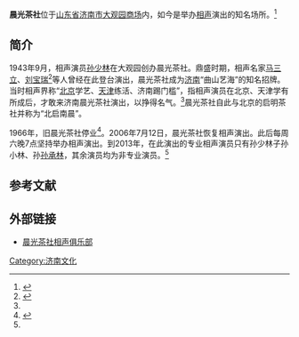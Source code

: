 '''晨光茶社'''位于[[山东省|山东省]][[济南市|济南市]][[大观园商场|大观园商场]]内，如今是举办[[相声|相声]]演出的知名场所。<ref name=ifeng>{{Cite web |url=http://ent.ifeng.com/live/review/detail_2013_07/30/28057270_0.shtml |title=济南晨光茶社复演7年 抖包袱逗哏能否逗活市场，凤凰网，2013年07月30日 |access-date=2013年7月30日 |archive-date=2020年1月31日 |archive-url=https://web.archive.org/web/20200131133149/http://ent.ifeng.com/live/review/detail_2013_07/30/28057270_0.shtml |dead-url=no }}</ref>

==简介==
1943年9月，相声演员[[孙少林|孙少林]]在大观园创办晨光茶社。鼎盛时期，相声名家[[马三立|马三立]]、[[刘宝瑞|刘宝瑞]]<ref>{{Cite web|title=红楼梦里起波澜——老字号济南大观园|url=http://www.sohu.com/a/142032967_531962|access-date=2021-06-03|work=www.sohu.com|language=en|archive-date=2021-06-04|archive-url=https://web.archive.org/web/20210604113843/https://www.sohu.com/a/142032967_531962|dead-url=no}}</ref>等人曾经在此登台演出，晨光茶社成为[[济南|济南]]“曲山艺海”的知名招牌。当时相声界称“[[北京市|北京]]学艺、[[天津市|天津]]练活、济南踢门槛”，指相声演员在北京、天津学有所成后，才敢来济南晨光茶社演出，以挣得名气。<ref name=ifeng/>晨光茶社自此与北京的启明茶社并称为“北启南晨”。

1966年，旧晨光茶社停业<ref>{{Cite web|title=郭德纲为何在济南开德云学院？相声界济南称第二，京津不敢称第一|url=https://culture.ifeng.com/c/7yGJIzwYp8N|access-date=2021-06-03|work=culture.ifeng.com|archive-date=2021-06-03|archive-url=https://web.archive.org/web/20210603090504/https://culture.ifeng.com/c/7yGJIzwYp8N|dead-url=no}}</ref>。2006年7月12日，晨光茶社恢复相声演出。此后每周六晚7点坚持举办相声演出。到2013年，在此演出的专业相声演员只有孙少林子孙小林、孙[[孙承林|孙承林]]，其余演员均为非专业演员。<ref name=ifeng/>

==参考文献==
{{reflist}}

==外部链接==
*[http://www.chenguangchashe.com/ 晨光茶社相声俱乐部] {{Wayback|url=http://www.chenguangchashe.com/ |date=20200212183536 }}

{{老济南}}
[[Category:济南文化|Category:济南文化]]